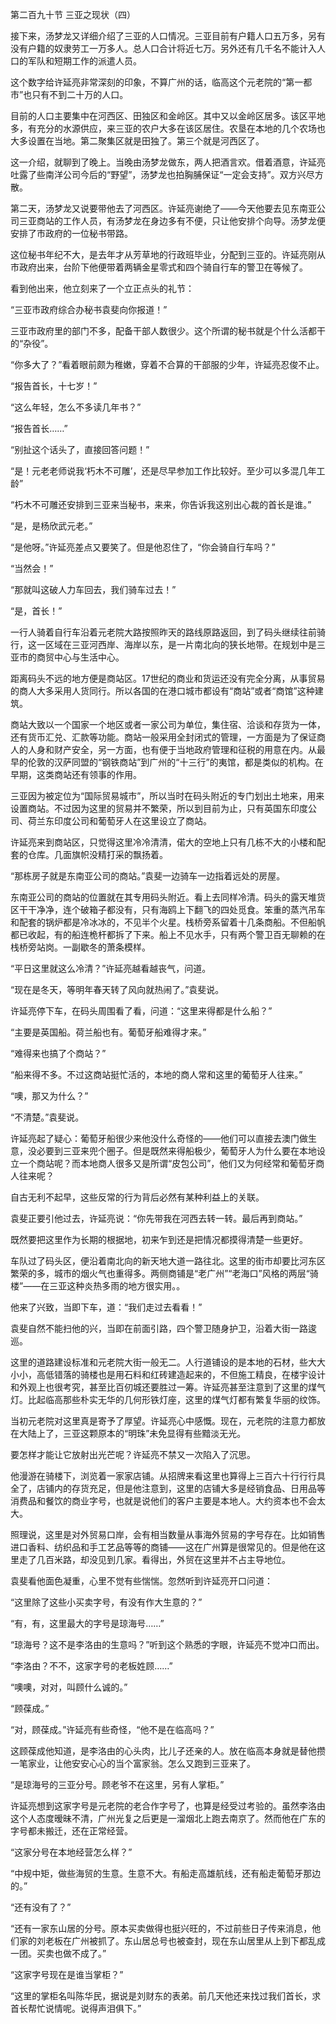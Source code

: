 

第二百九十节 三亚之现状（四）

接下来，汤梦龙又详细介绍了三亚的人口情况。三亚目前有户籍人口五万多，另有没有户籍的奴隶劳工一万多人。总人口合计将近七万。另外还有几千名不能计入人口的军队和短期工作的派遣人员。

这个数字给许延亮非常深刻的印象，不算广州的话，临高这个元老院的“第一都市”也只有不到二十万的人口。

目前的人口主要集中在河西区、田独区和金岭区。其中又以金岭区居多。该区平地多，有充分的水源供应，来三亚的农户大多在该区居住。农垦在本地的几个农场也大多设置在当地。第二聚集区就是田独了。第三个就是河西区了。

这一介绍，就聊到了晚上。当晚由汤梦龙做东，两人把酒言欢。借着酒意，许延亮吐露了些南洋公司今后的“野望”，汤梦龙也拍胸脯保证“一定会支持”。双方兴尽方散。

第二天，汤梦龙又说要带他去了河西区。许延亮谢绝了――今天他要去见东南亚公司三亚商站的工作人员，有汤梦龙在身边多有不便，只让他安排个向导。汤梦龙便安排了市政府的一位秘书带路。

这位秘书年纪不大，是去年才从芳草地的行政班毕业，分配到三亚的。许延亮刚从市政府出来，台阶下他便带着两辆金星零式和四个骑自行车的警卫在等候了。

看到他出来，他立刻来了一个立正点头的礼节：

“三亚市政府综合办秘书袁斐向你报道！”

三亚市政府里的部门不多，配备干部人数很少。这个所谓的秘书就是个什么活都干的“杂役”。

“你多大了？”看着眼前颇为稚嫩，穿着不合算的干部服的少年，许延亮忍俊不止。

“报告首长，十七岁！”

“这么年轻，怎么不多读几年书？”

“报告首长……”

“别扯这个话头了，直接回答问题！”

“是！元老老师说我‘朽木不可雕’，还是尽早参加工作比较好。至少可以多混几年工龄”

“朽木不可雕还安排到三亚来当秘书，来来，你告诉我这别出心裁的首长是谁。”

“是，是杨欣武元老。”

“是他呀。”许延亮差点又要笑了。但是他忍住了，“你会骑自行车吗？”

“当然会！”

“那就叫这破人力车回去，我们骑车过去！”

“是，首长！”

一行人骑着自行车沿着元老院大路按照昨天的路线原路返回，到了码头继续往前骑行，这一区域在三亚河西岸、海岸以东，是一片南北向的狭长地带。在规划中是三亚市的商贸中心与生活中心。

距离码头不远的地方便是商站区。17世纪的商业和货运还没有完全分离，从事贸易的商人大多采用人货同行。所以各国的在港口城市都设有“商站”或者“商馆”这种建筑。

商站大致以一个国家一个地区或者一家公司为单位，集住宿、洽谈和存货为一体，还有货币汇兑、汇款等功能。商站一般采用全封闭式的管理，一方面是为了保证商人的人身和财产安全，另一方面，也有便于当地政府管理和征税的用意在内。从最早的伦敦的汉萨同盟的“钢铁商站”到广州的“十三行”的夷馆，都是类似的机构。在早期，这类商站还有领事的作用。

三亚因为被定位为“国际贸易城市”，所以当时在码头附近的专门划出土地来，用来设置商站。不过因为这里的贸易并不繁荣，所以到目前为止，只有英国东印度公司、荷兰东印度公司和葡萄牙人在这里设立了商站。

许延亮来到商站区，只觉得这里冷冷清清，偌大的空地上只有几栋不大的小楼和配套的仓库。几面旗帜没精打采的飘扬着。

“那栋房子就是东南亚公司的商站。”袁斐一边骑车一边指着远处的房屋。

东南亚公司的商站的位置就在其专用码头附近。看上去同样冷清。码头的露天堆货区干干净净，连个破箱子都没有，只有海鸥上下翻飞的四处觅食。笨重的蒸汽吊车和配套的锅炉都是冷冰冰的，不见半个火星。栈桥旁系留着十几条商船。不但船帆都已收起，有的船连桅杆都拆了下来。船上不见水手，只有两个警卫百无聊赖的在栈桥旁站岗。一副歇冬的萧条模样。

“平日这里就这么冷清？”许延亮越看越丧气，问道。

“现在是冬天，等明年春天转了风向就热闹了。”袁斐说。

许延亮停下车，在码头周围看了看，问道：“这里来得都是什么船？”

“主要是英国船。荷兰船也有。葡萄牙船难得才来。”

“难得来也搞了个商站？”

“船来得不多。不过这商站挺忙活的，本地的商人常和这里的葡萄牙人往来。”

“噢，那又为什么？”

“不清楚。”袁斐说。

许延亮起了疑心：葡萄牙船很少来他没什么奇怪的――他们可以直接去澳门做生意，没必要到三亚来兜个圈子。但是既然来得船极少，葡萄牙人为什么要在本地设立一个商站呢？而本地商人很多又是所谓“皮包公司”，他们又为何经常和葡萄牙商人往来呢？

自古无利不起早，这些反常的行为背后必然有某种利益上的关联。

袁斐正要引他过去，许延亮说：“你先带我在河西去转一转。最后再到商站。”

既然要把这里作为长期的根据地，初来乍到还是把情况都摸得清楚一些更好。

车队过了码头区，便沿着南北向的新天地大道一路往北。这里的街市却要比河东区繁荣的多，城市的烟火气也重得多。两侧商铺是“老广州”“老海口”风格的两层“骑楼”――在三亚这种炎热多雨的地方很实用。。

他来了兴致，当即下车，道：“我们走过去看看！”

袁斐自然不能扫他的兴，当即在前面引路，四个警卫随身护卫，沿着大街一路逡巡。

这里的道路建设标准和元老院大街一般无二。人行道铺设的是本地的石材，些大大小小，高低错落的骑楼也是用石料和红砖建造起来的，不但施工精良，在楼宇设计和外观上也很考究，甚至比百仞城还要胜过一筹。许延亮甚至注意到了这里的煤气灯。比起临高那些朴实无华的几何形铁灯座，这里的煤气灯都有繁复华丽的纹饰。

当初元老院对这里真是寄予了厚望。许延亮心中感慨。现在，元老院的注意力都放在大陆上了，三亚这颗原本的“明珠”未免显得有些黯淡无光。

要怎样才能让它放射出光芒呢？许延亮不禁又一次陷入了沉思。

他漫游在骑楼下，浏览着一家家店铺。从招牌来看这里也算得上三百六十行行行具全了，店铺内的存货充足，但是他注意到，这里的店铺大多是经销食品、日用品等消费品和餐饮的商业字号，也就是说他们的客户主要是本地人。大约资本也不会太大。

照理说，这里是对外贸易口岸，会有相当数量从事海外贸易的字号存在。比如销售进口香料、纺织品和手工艺品等等的商铺――这在广州算是很常见的。但是他在这里走了几百米路，却没见到几家。看得出，外贸在这里并不占主导地位。

袁斐看他面色凝重，心里不觉有些惴惴。忽然听到许延亮开口问道：

“这里除了这些小买卖字号，有没有作大生意的？”

“有，有，这里最大的字号是琼海号……”

“琼海号？这不是李洛由的生意吗？”听到这个熟悉的字眼，许延亮不觉冲口而出。

“李洛由？不不，这家字号的老板姓顾……”

“噢噢，对对，叫顾什么诚的。”

“顾葆成。”

“对，顾葆成。”许延亮有些奇怪，“他不是在临高吗？”

这顾葆成他知道，是李洛由的心头肉，比儿子还亲的人。放在临高本身就是替他攒一笔家业，让他安安心心的当个富家翁。怎么又跑到三亚来了。

“是琼海号的三亚分号。顾老爷不在这里，另有人掌柜。”

许延亮想到这家字号是元老院的老合作字号了，也算是经受过考验的。虽然李洛由这个人态度暧昧不清，广州光复之后更是一溜烟北上跑去南京了。然而他在广东的字号都未搬迁，还在正常经营。

“这家分号在本地经营怎么样？”

“中规中矩，做些海贸的生意。生意不大。有船走高雄航线，还有船走葡萄牙那边的。”

“还有没有了？”

“还有一家东山居的分号。原本买卖做得也挺兴旺的，不过前些日子传来消息，他们家的刘老板在广州被抓了。东山居总号也被查封，现在东山居里从上到下都乱成一团。买卖也做不成了。”

“这家字号现在是谁当掌柜？”

“这里的掌柜名叫陈华民，据说是刘财东的表弟。前几天他还来找过我们首长，求首长帮忙说情呢。说得声泪俱下。”

